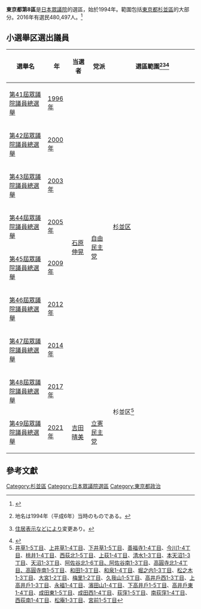 {{日本眾議院選舉區
|東京都第8區
|image=File:衆議院小選挙区 東京都23区.svg}}
'''東京都第8區'''是[[日本|日本]][[日本眾議院|眾議院]]的選區，始於1994年。範圍包括[[東京都|東京都]][[杉並區|杉並區]]的大部分。2016年有選民480,497人。<ref>{{Cite web |url=http://www.soumu.go.jp/senkyo/senkyo_s/data/index.html |title=日本總務省 |access-date=2010-01-08 |archive-date=2018-10-05 |archive-url=https://web.archive.org/web/20181005012504/http://www.soumu.go.jp/senkyo/senkyo_s/data/index.html |dead-url=no }}</ref>

== 小選舉区選出議員 ==
{| class="wikitable"
!選舉名
!年
!当選者
!党派
! style="width:45%" |選區範圍<ref>{{Cite web|title=衆議院トップページ  >立法情報  >制定法律情報  >第131回国会　制定法律の一覧  >法律第百四号（平六・一一・二五）|url=https://www.shugiin.go.jp/internet/itdb_housei.nsf/html/houritsu/13119941125104.htm|accessdate=2021年10月1日|date=平成6年11月25日|publisher=[[衆議院|衆議院]]}}地名は1994年（平成6年）当時のものである。</ref><ref>{{Cite web|title=衆議院トップページ  >立法情報  >制定法律情報  >第193回国会　制定法律の一覧  >衆議院議員選挙区画定審議会設置法及び公職選挙法の一部を改正する法律の一部を改正する法律 法律第五十八号（平二九・六・一六）|url=https://www.shugiin.go.jp/internet/itdb_housei.nsf/html/housei/19320170616058.htm|accessdate=2021年10月1日|date=平成29年6月16日|publisher=[[衆議院|衆議院]]}}[[住居表示|住居表示]]などにより変更あり。</ref><ref>{{Cite web|title=東京都|url=https://www.soumu.go.jp/main_content/000240052.pdf|accessdate=2021-10-01|publisher=[[総務省|総務省]]}}</ref>
|-
|[[第41屆日本眾議院議員總選舉|第41屆眾議院議員總選舉]]
|[[1996年|1996年]]
| rowspan="8" |[[石原伸晃|石原伸晃]]
| rowspan="8" |[[自由民主党_(日本)|自由民主党]]
| rowspan="7" |[[杉並區|杉並区]]
|-
|[[第42屆日本眾議院議員總選舉|第42屆眾議院議員總選舉]]
|[[2000年|2000年]]
|-
|[[第43屆日本眾議院議員總選舉|第43屆眾議院議員總選舉]]
|[[2003年|2003年]]
|-
|[[第44屆日本眾議院議員總選舉|第44屆眾議院議員總選舉]]
|[[2005年|2005年]]
|-
|[[第45屆日本眾議院議員總選舉|第45屆眾議院議員總選舉]]
|[[2009年|2009年]]
|-
|[[第46屆日本眾議院議員總選舉|第46屆眾議院議員總選舉]]
|[[2012年|2012年]]
|-
|[[第47屆日本眾議院議員總選舉|第47屆眾議院議員總選舉]]
|[[2014年|2014年]]
|-
|[[第48屆日本眾議院議員總選舉|第48屆眾議院議員總選舉]]
|[[2017年|2017年]]
| rowspan="2" |杉並区<ref group="注">[[井草|井草1-5丁目]]、[[上井草|上井草1-4丁目]]、[[下井草|下井草1-5丁目]]、[[善福寺_(杉並區)|善福寺1-4丁目]]、[[今川_(杉並區)|今川1-4丁目]]、[[桃井|桃井1-4丁目]]、[[西荻北|西荻北1-5丁目]]、[[上荻|上荻1-4丁目]]、[[清水_(杉並區)|清水1-3丁目]]、[[本天沼|本天沼1-3丁目]]、[[天沼|天沼1-3丁目]]、[[阿佐谷|阿佐谷北1-6丁目、阿佐谷南1-3丁目]]、[[高圓寺|高圓寺北1-4丁目、高圓寺南1-5丁目]]、[[和田_(杉並區)|和田1-3丁目]]、[[和泉_(杉並區)|和泉1-4丁目]]、[[堀之內_(杉並區)|堀之内1-3丁目]]、[[松之木|松之木1-3丁目]]、[[大宮_(杉並區)|大宮1-2丁目]]、[[梅里_(杉並區)|梅里1-2丁目]]、[[久我山|久我山1-5丁目]]、[[高井戶西|高井戶西1-3丁目]]、[[上高井戶|上高井戶1-3丁目]]、[[永福_(東京都)|永福1-4丁目]]、[[濱田山|濱田山1-4丁目]]、[[下高井戶|下高井戶1-5丁目]]、[[高井戶東|高井戶東1-4丁目]]、[[成田東_(杉並區)|成田東1-5丁目]]、[[成田西|成田西1-4丁目]]、[[荻窪_(杉並區)|荻窪1-5丁目]]、[[荻窪_(杉並區)|南荻窪1-4丁目]]、[[西荻南|西荻南1-4丁目]]、[[松庵|松庵1-3丁目]]、[[宮前_(杉並區)|宮前1-5丁目]]</ref>
|-
|[[第49屆日本眾議院議員總選舉|第49屆眾議院議員總選舉]]
|[[2021年|2021年]]
|[[吉田晴美|吉田晴美]]
|[[立憲民主黨_(日本2020年)|立憲民主党]]
|}

== 參考文獻 ==
<div class="references-small">
<references />
</div>
<references group="注"/>
{{日本眾議院小選舉區一覽}}

[[Category:杉並區|Category:杉並區]]
[[Category:日本眾議院選區|Category:日本眾議院選區]]
[[Category:東京都政治|Category:東京都政治]]